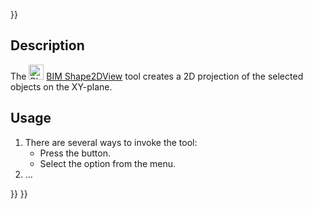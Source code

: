 <languages/>
{{UnfinishedDocu{{#translation:}}}}
<translate>

<!--T:1-->
{{Docnav
|[[BIM_DrawingView|DrawingView]]
|[[BIM_Shape2DCut|Shape2DCut]]
|[[BIM_Workbench|BIM]]
|IconL=BIM_DrawingView.svg
|IconR=BIM_Shape2DCut.svg
|IconC=Workbench_BIM.svg
}}

<!--T:2-->
{{GuiCommand
|Name=BIM Shape2DView
|MenuLocation=Annotation → Create 2D Views → Section View
|Workbenches=[[BIM_Workbench|BIM]]
|Shortcut=
|Version=1.0
|SeeAlso=
}}

== Description == <!--T:3-->

<!--T:4-->
The [[Image:BIM_Shape2DView.svg|24px]] [[BIM_Shape2DView|BIM Shape2DView]] tool creates a 2D projection of the selected objects on the XY-plane.

==Usage== <!--T:5-->

<!--T:6-->
# There are several ways to invoke the tool:
#* Press the {{Button|[[Image:BIM_Shape2DView.svg|16px]] [[BIM_Shape2DView|Section View]]}} button.
#* Select the {{MenuCommand|Annotation → Create 2D Views → [[Image:BIM_Shape2DView.svg|16px]] Section View}} option from the menu.
# …


<!--T:7-->
{{Docnav
|[[BIM_DrawingView|DrawingView]]
|[[BIM_Shape2DCut|Shape2DCut]]
|[[BIM_Workbench|BIM]]
|IconL=BIM_DrawingView.svg
|IconR=BIM_Shape2DCut.svg
|IconC=Workbench_BIM.svg
}}

</translate>
{{BIM_Tools_navi{{#translation:}}}}
{{Userdocnavi{{#translation:}}}}